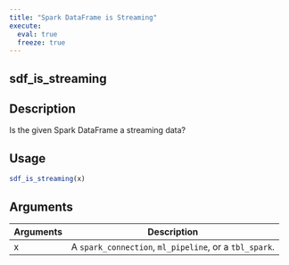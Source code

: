 ```yaml
---
title: "Spark DataFrame is Streaming"
execute:
  eval: true
  freeze: true
---
```


## sdf_is_streaming

## Description
Is the given Spark DataFrame a streaming data?


## Usage
```r
sdf_is_streaming(x)
```

## Arguments
|Arguments|Description|
|---|---|
| x | A `spark_connection`, `ml_pipeline`, or a `tbl_spark`. |








